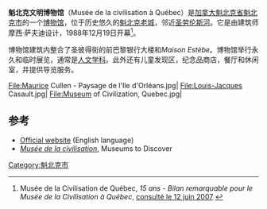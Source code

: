 {{Coord|46|48|54.39|N|71|12|8.58|W|type:landmark_source:Google-Earth|display=title}}
{{infobox Museum
|name          =魁北克文明博物馆<br>''Complexe muséologique du musée de la civilisation à Québec''
|image         = Musee de la Civilisation.JPG
|established   = 1984年12月19日
|location      = [[加拿大|加拿大]][[魁北克省|魁北克省]][[魁北克市|魁北克市]]Dalhousie街85号
|type          = 人文学科
|director      = Michel Côté, CEO (Directeur général)
|visitors      = 543,128 (FY 2005)
|website       = [http://www.mcq.org/index_en.html www.mcq.org/index_en.html]
}}
'''魁北克文明博物馆'''（Musée de la civilisation à Québec）是[[加拿大|加拿大]][[魁北克省|魁北克省]][[魁北克市|魁北克市]]的一个[[博物馆|博物馆]]，位于历史悠久的[[魁北克老城|魁北克老城]]，邻近[[圣劳伦斯河|圣劳伦斯河]]。它是由建筑师摩西·萨夫迪设计，1988年12月19日开幕<ref>Musée de la Civilisation de Québec, ''15 ans - Bilan remarquable pour le Musée de la Civilisation à Québec'', [http://www.mcq.org/presse/15_ans_bilan.html consulté le 12 juin 2007] {{Wayback|url=http://www.mcq.org/presse/15_ans_bilan.html |date=20110713093803 }}</ref>。

博物馆建筑内整合了圣彼得街的前巴黎银行大楼和''Maison Estèbe''。博物馆举行永久和临时展览，通常是[[人文学科|人文学科]]。此外还有儿童发现区，纪念品商店，餐厅和休闲室，并提供导览服务。 
<gallery>
File:Maurice Cullen - Paysage de l'Ile d'Orléans.jpg|
File:Louis-Jacques Casault.jpg|
File:Museum of Civilization, Quebec.jpg|
</gallery>

==参考==
{{reflist}}
* [https://web.archive.org/web/20080320093859/http://www.mcq.org/index_en.html Official website] (English language)
* [http://www.smq.qc.ca/mtd/museumguide/datasheets/institution.php?ID=50-55-1065 ''Musée de la civilisation''], Museums to Discover
[[Category:魁北克市|Category:魁北克市]]